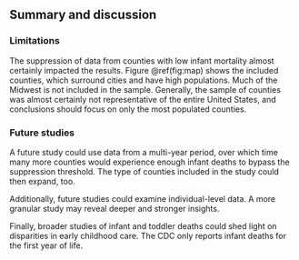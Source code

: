 ## Summary and discussion



### Limitations
The suppression of data from counties with low infant mortality almost certainly impacted the results. Figure \@ref(fig:map) shows the included counties, which surround cities and have high populations. Much of the Midwest is not included in the sample. Generally, the sample of counties was almost certainly not representative of the entire United States, and conclusions should focus on only the most populated counties.

### Future studies

A future study could use data from a multi-year period, over which time many more counties would experience enough infant deaths to bypass the suppression threshold. The type of counties included in the study could then expand, too.

Additionally, future studies could examine individual-level data. A more granular study may reveal deeper and stronger insights.

Finally, broader studies of infant and toddler deaths could shed light on disparities in early childhood care. The CDC only reports infant deaths for the first year of life.
